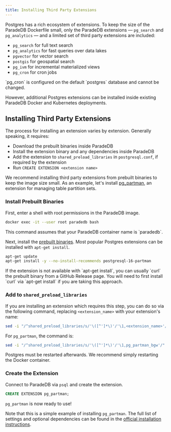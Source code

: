 ```yaml
---
title: Installing Third Party Extensions
---
```


Postgres has a rich ecosystem of extensions. To keep the size of the ParadeDB Dockerfile small, only the ParadeDB extensions — `pg_search` and `pg_analytics` — and a limited set of third party extensions are included:

- `pg_search` for full text search
- `pg_analytics` for fast queries over data lakes
- `pgvector` for vector search
- `postgis` for geospatial search
- `pg_ivm` for incremental materialized views
- `pg_cron` for cron jobs

<Note>
  `pg_cron` is configured on the default `postgres` database and cannot be
  changed.
</Note>

However, additional Postgres extensions can be installed inside existing ParadeDB Docker and Kubernetes deployments.

## Installing Third Party Extensions

The process for installing an extension varies by extension. Generally speaking, it requires:

- Download the prebuilt binaries inside ParadeDB
- Install the extension binary and any dependencies inside ParadeDB
- Add the extension to `shared_preload_libraries` in `postgresql.conf`, if required by the extension
- Run `CREATE EXTENSION <extension name>`

We recommend installing third party extensions from prebuilt binaries to keep the image size small. As an
example, let's install [pg_partman](https://github.com/pgpartman/pg_partman), an extension for managing table partition sets.

### Install Prebuilt Binaries

First, enter a shell with root permissions in the ParadeDB image.

```bash
docker exec -it --user root paradedb bash
```

<Note>
  This command assumes that your ParadeDB container name is `paradedb`.
</Note>

Next, install the [prebuilt binaries](https://pkgs.org/search/?q=partman).
Most popular Postgres extensions can be installed with `apt-get install`.

```bash
apt-get update
apt-get install -y --no-install-recommends postgresql-16-partman
```

<Note>
  If the extension is not available with `apt-get install`, you can usually
  `curl` the prebuilt binary from a GitHub Release page. You will need to first
  install `curl` via `apt-get install` if you are taking this approach.
</Note>

### Add to `shared_preload_libraries`

<Accordion title="Modifying shared_preload_libraries">

If you are installing an extension which requires this step, you can do so
via the following command, replacing `<extension_name>` with your extension's name:

```bash
sed -i "/^shared_preload_libraries/s/'\([^']*\)'/'\1,<extension_name>'/" /var/lib/postgresql/data/postgresql.conf
```

For `pg_partman`, the command is:

```bash
sed -i "/^shared_preload_libraries/s/'\([^']*\)'/'\1,pg_partman_bgw'/" /var/lib/postgresql/data/postgresql.conf
```

</Accordion>

Postgres must be restarted afterwards. We recommend simply restarting the Docker container.

### Create the Extension

Connect to ParadeDB via `psql` and create the extension.

```sql
CREATE EXTENSION pg_partman;
```

`pg_partman` is now ready to use!

Note that this is a simple example of installing `pg_partman`. The full list of settings and optional dependencies can be found in the [official installation instructions](https://github.com/pgpartman/pg_partman?tab=readme-ov-file#installation).
